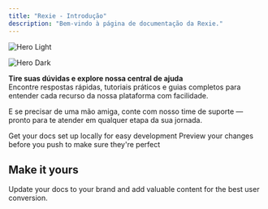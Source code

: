 ```yaml
---
title: "Rexie - Introdução"
description: "Bem-vindo à página de documentação da Rexie."
---
```


<img
  className="block dark:hidden"
  src="/images/hero-light.png"
  alt="Hero Light"
/>

<img
  className="hidden dark:block"
  src="/images/hero-dark.png"
  alt="Hero Dark"
/>

**Tire suas dúvidas e explore nossa central de ajuda**\
Encontre respostas rápidas, tutoriais práticos e guias completos para entender cada recurso da nossa plataforma com facilidade.

E se precisar de uma mão amiga, conte com nosso time de suporte — pronto para te atender em qualquer etapa da sua jornada. 

<CardGroup cols={2}>
  <Card title="FiveM" href="https://rexie.com.br/fivem" img="images/FiveM.png">
    Get your docs set up locally for easy development
  </Card>
  <Card title="Minecraft" iconType="regular" href="https://mintlify.com/docs/development" img="images/Minecraft.png">
    Preview your changes before you push to make sure they're perfect
  </Card>
</CardGroup>

## Make it yours

Update your docs to your brand and add valuable content for the best user conversion.